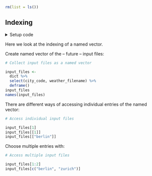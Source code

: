 ```r
rm(list = ls())
```

## Indexing {#indexing}

<details><summary>Setup code</summary>
```r
### Indexing

```
```r
library(tidyverse)
library(here)

dict <- readxl::read_excel(here("data/cities.xlsx"))
```
</details>

Here we look at the indexing of a named vector.

Create named vector of the -- future -- input files:

```r
# Collect input files as a named vector
```
```r
input_files <-
  dict %>%
  select(city_code, weather_filename) %>%
  deframe()
input_files
names(input_files)
```

There are different ways of accessing individual entries of the named vector:

```r
# Access individual input files
```
```r
input_files[1]
input_files[[1]]
input_files[["berlin"]]
```

Choose multiple entries with:

```r
# Access multiple input files
```
```r
input_files[1:2]
input_files[c("berlin", "zurich")]
```
